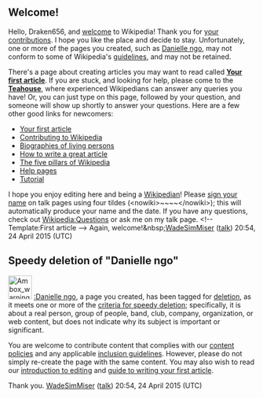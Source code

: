 <article id="46511671" title=User talk:Draken656>
	<talkpage id="46511671" title="User talk:Draken656">


== Welcome! ==

Hello, Draken656, and [[Project:Introduction|welcome]] to Wikipedia! Thank you for [[Special:Contributions/Draken656|your contributions]]. I hope you like the place and decide to stay. Unfortunately, one or more of the pages you created, such as [[Danielle ngo]], may not conform to some of Wikipedia's [[Wikipedia:List of policies|guidelines]], and may not be retained. 

There's a page about creating articles you may want to read called '''[[Wikipedia:Your first article|Your first article]]'''. If you are stuck, and looking for help, please come to the '''[[Wikipedia:Teahouse|Teahouse]]''', where experienced Wikipedians can answer any queries you have! Or, you can just type '''{{tl|help me}}''' on this page, followed by your question, and someone will show up shortly to answer your questions. Here are a few other good links for newcomers:
* [[Wikipedia:Your first article|Your first article]]
* [[Wikipedia:Contributing to Wikipedia|Contributing to Wikipedia]]
* [[Wikipedia:Biographies of living persons|Biographies of living persons]]
* [[Wikipedia:Article development|How to write a great article]]
* [[Wikipedia:Five pillars|The five pillars of Wikipedia]]
* [[Help:Contents|Help pages]]
* [[Wikipedia:Tutorial|Tutorial]]
I hope you enjoy editing here and being a [[Wikipedia:Wikipedians|Wikipedian]]! Please [[Wikipedia:Signatures|sign your name]] on talk pages using four tildes (&lt;nowiki&gt;~~~~&lt;/nowiki&gt;); this will automatically produce your name and the date. If you have any questions, check out [[Wikipedia:Questions]] or ask me on my talk page. &lt;!-- Template:First article --&gt; Again, welcome!&amp;nbsp;[[User:WadeSimMiser|WadeSimMiser]] ([[User talk:WadeSimMiser|talk]]) 20:54, 24 April 2015 (UTC)
==Speedy deletion of &quot;Danielle ngo&quot;==
[[File:Ambox warning pn.svg|48px|left|alt=|link=]] [[:Danielle ngo]], a page you created, has been tagged for [[Wikipedia:Deletion policy|deletion]], as it meets one or more of the [[Wikipedia:Criteria for speedy deletion|criteria for speedy deletion]]; specifically, it is about a real person, group of people, band, club, company, organization, or web content, but does not indicate why its subject is important or significant.

You are welcome to contribute content that complies with our [[Wikipedia:List of policies#Content and Style|content policies]] and any applicable [[Wikipedia:Notability|inclusion guidelines]]. However, please do not simply re-create the page with the same content. You may also wish to read our [[Wikipedia:Introduction|introduction to editing]] and [[Wikipedia:Your first article|guide to writing your first article]].

Thank you. [[User:WadeSimMiser|WadeSimMiser]] ([[User talk:WadeSimMiser|talk]]) 20:54, 24 April 2015 (UTC)
	</talkpage>
</article>